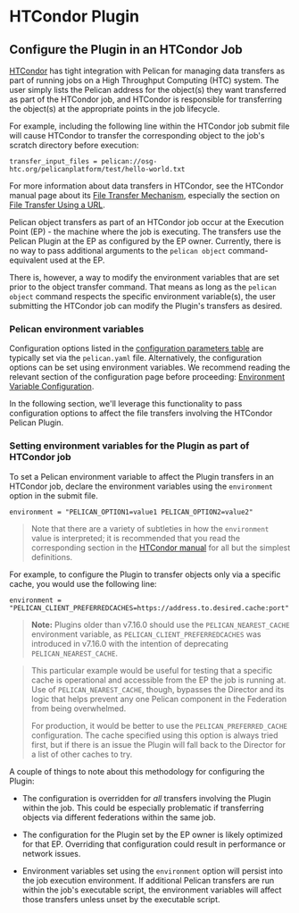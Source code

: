 # HTCondor Plugin

## Configure the Plugin in an HTCondor Job

[HTCondor](https://htcondor.readthedocs.io/en/latest/)
has tight integration with Pelican for managing data transfers
as part of running jobs on a High Throughput Computing (HTC) system.
The user simply lists the Pelican address for the object(s) they want transferred as part of the HTCondor job,
and HTCondor is responsible for transferring the object(s) at the appropriate points in the job lifecycle.

For example, including the following line within the HTCondor job submit file will cause HTCondor to transfer
the corresponding object to the job's scratch directory before execution:

```
transfer_input_files = pelican://osg-htc.org/pelicanplatform/test/hello-world.txt
```

For more information about data transfers in HTCondor,
see the HTCondor manual page about its [File Transfer Mechanism](https://htcondor.readthedocs.io/en/latest/users-manual/file-transfer.html),
especially the section on [File Transfer Using a URL](https://htcondor.readthedocs.io/en/latest/users-manual/file-transfer.html#file-transfer-using-a-url).

Pelican object transfers as part of an HTCondor job occur at the Execution Point (EP) -
the machine where the job is executing.
The transfers use the Pelican Plugin at the EP
as configured by the EP owner.
Currently, there is no way to pass additional arguments to the `pelican object` command-equivalent used at the EP.

There is, however, a way to modify the environment variables that are set prior to the object transfer command.
That means as long as the `pelican object` command respects the specific environment variable(s),
the user submitting the HTCondor job can modify the Plugin's transfers as desired.

### Pelican environment variables

Configuration options listed in the [configuration parameters table](/parameters) are typically set via the `pelican.yaml` file.
Alternatively, the configuration options can be set using environment variables.
We recommend reading the relevant section of the configuration page before proceeding:
[Environment Variable Configuration](/parameters#environment-variable-configuration).

In the following section, we'll leverage this functionality to pass configuration options to affect the file transfers involving the HTCondor Pelican Plugin.

### Setting environment variables for the Plugin as part of HTCondor job

To set a Pelican environment variable to affect the Plugin transfers in an HTCondor job,
declare the environment variables using the `environment` option in the submit file.

```
environment = "PELICAN_OPTION1=value1 PELICAN_OPTION2=value2"
```

> Note that there are a variety of subtleties in how the `environment` value is interpreted;
> it is recommended that you read the corresponding section in the
> [HTCondor manual](https://htcondor.readthedocs.io/en/latest/man-pages/condor_submit.html#environment)
> for all but the simplest definitions.

For example, to configure the Plugin to transfer objects only via a specific cache,
you would use the following line:

```
environment = "PELICAN_CLIENT_PREFERREDCACHES=https://address.to.desired.cache:port"
```

> **Note:** Plugins older than v7.16.0 should use the `PELICAN_NEAREST_CACHE` environment variable,
as `PELICAN_CLIENT_PREFERREDCACHES` was introduced in v7.16.0 with the intention of deprecating
`PELICAN_NEAREST_CACHE`.

> This particular example would be useful for testing that a specific cache is operational
> and accessible from the EP the job is running at.
> Use of `PELICAN_NEAREST_CACHE`,  though, bypasses the Director
> and its logic that helps prevent any one Pelican component in the Federation from being overwhelmed.
>
> For production, it would be better to use the `PELICAN_PREFERRED_CACHE` configuration.
> The cache specified using this option is always tried first,
> but if there is an issue the Plugin will fall back to the Director for a list of other caches to try.

A couple of things to note about this methodology for configuring the Plugin:

* The configuration is overridden for *all* transfers involving the Plugin within the job.
  This could be especially problematic if transferring objects via different federations within the same job.

* The configuration for the Plugin set by the EP owner is likely optimized for that EP.
  Overriding that configuration could result in performance or network issues.

* Environment variables set using the `environment` option will persist into the job execution environment.
  If additional Pelican transfers are run within the job's executable script,
  the environment variables will affect those transfers unless unset by the executable script.
